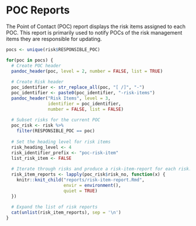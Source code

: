 # POC Reports
The Point of Contact (POC) report displays the risk items assigned to each POC. This report is primarily used to notify POCs of the risk management items they are responsible for updating. 

```r
pocs <- unique(risk$RESPONSIBLE_POC)
```

```r
for(poc in pocs) {
  # Create POC header
  pandoc_header(poc, level = 2, number = FALSE, list = TRUE)
  
  # Create Risk header
  poc_identifier <- str_replace_all(poc, "[ /]", "-")
  poc_identifier <- paste0(poc_identifier, "-risk-items")
  pandoc_header("Risk Items", level = 3, 
                identifier = poc_identifier,
                number = FALSE, list = FALSE)
  
  # Subset risks for the current POC
  poc_risk <- risk %>%
    filter(RESPONSIBLE_POC == poc)
  
  # Set the heading level for risk items
  risk_heading_level <- 4
  risk_identifier_prefix <- "poc-risk-item"
  list_risk_item <- FALSE
  
  # Iterate through risks and produce a risk-item-report for each risk.
  risk_item_reports <- lapply(poc_risk$risk_no, function(x) {
    knitr::knit_child("reports/risk-item-report.Rmd", 
                      envir = environment(), 
                      quiet = TRUE)
  })
  
  # Expand the list of risk reports
  cat(unlist(risk_item_reports), sep = '\n')
}
```
